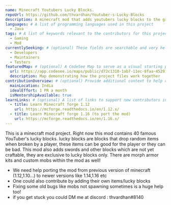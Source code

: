```yaml
---
name: Minecraft Youtubers Lucky Blocks.
repoUrl: https://github.com/thvardhan/Youtuber-s-Lucky-Blocks
description: A minecraft mod that adds youtubers lucky blocks to the game. One can break the blocks and get random drops which are related to a particular youtuber
languages: # A list of programming languages used in this project
  - Java
tags: # A list of keywords relevant to the contributors for this project
  - Gaming
  - Mod
currentlySeeking: # (optional) These fields are searchable and very helpful for contributors to match well with your project
  - Developers
  - Maintainers
  - Testers
featuredMap: # (optional) A CodeSee Map to serve as a visual starting point for contributors
  url: https://app.codesee.io/maps/public/d72c1310-1ab7-11ec-8faa-452918c66fe9
  description: Map demonstrating how the project files work together
contributionOverview: # (optional) Provide additional context to help contributors match well with your project
  mainLocation: India
  idealEffort: 1 PR a month
  isMentorshipAvailable: true
learnLinks: # (optional) A list of links to support new contributors in learning about your project and tech stack and culture / community
  - title: Learn Minecraft forge 1.12
    url: https://mcforge.readthedocs.io/en/1.12.x/
  - title: Learn Minecraft forge 1.16 (to port the mod)
    url: https://mcforge.readthedocs.io/en/1.16.x/
---
```


<!-- Divide your content into sections using our handy shortcodes. Each section is optional -->

<Overview>
This is a minecraft mod project. Right now this mod contains 40 famous YouTuber's lucky blocks. lucky blocks are blocks
that drop random items when broken by a player, these items can be good for the player or they can be bad.
This mod also adds swords and other blocks which are not yet craftable, they are exclusive to lucky blocks only.
There are morph armor kits and custom mobs within the mod as well!
</Overview>

<Contributing>

- We need help porting the mod from previous version of minecraft (1.12,1.10...) to newer versions like 1.14,1.16 etc
- One could also contribute by adding their own items/lucky blocks
- Fixing some old bugs like mobs not spawning sometimes is a huge help too!
- if you get stuck you could DM me at discord : thvardhan#8140

</Contributing>
